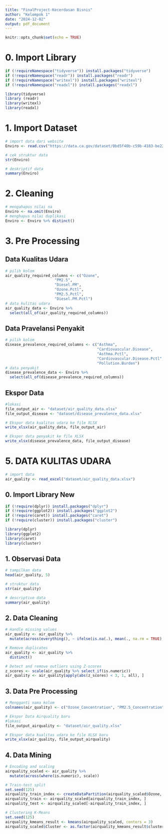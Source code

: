 ```yaml
---
title: "FinalProject-Kecerdasan Bisnis"
author: "Kelompok 1"
date: "2024-12-02"
output: pdf_document
---
```


```r
knitr::opts_chunk$set(echo = TRUE)
```

# 0. Import Library

```r
if (!requireNamespace("tidyverse")) install.packages("tidyverse")
if (!requireNamespace("readr")) install.packages("readr")
if (!requireNamespace("writexl")) install.packages("writexl")
if (!requireNamespace("readxl")) install.packages("readxl")

library(tidyverse)
library (readr)
library(writexl)
library(readxl)
```

# 1. Import Dataset

```r
# import data dari website
Enviro <- read.csv("https://data.ca.gov/dataset/0bd5f40b-c59b-4183-be22-d057eae8383c/resource/89b3f4e9-0bf8-4690-8c6f-715a717f3fae/download/calenviroscreen-3.0-results-june-2018-update.csv")
```

```r
# cek struktur data
str(Enviro)
```

```r
# deskriptif data
summary(Enviro)
```

# 2. Cleaning

```r
# mengahapus nilai na
Enviro <- na.omit(Enviro)
# menghapus nilai duplikasi
Enviro <- Enviro %>% distinct()
```

# 3. Pre Processing

## Data  Kualitas Udara

```r
# pilih kolom
air_quality_required_columns <- c("Ozone", 
                      "PM2.5", 
                      "Diesel.PM", 
                      "Ozone.Pctl", 
                      "PM2.5.Pctl", 
                      "Diesel.PM.Pctl")
# data kulitas udara
air_quality_data <- Enviro %>%
  select(all_of(air_quality_required_columns))
```

## Data Pravelansi Penyakit

```r
# pilih kolom
disease_prevalence_required_columns <- c("Asthma",
                                         "Cardiovascular.Disease",
                                         "Asthma.Pctl",
                                         "Cardiovascular.Disease.Pctl",
                                         "Pollution.Burden")
# data penyakit
disease_prevalence_data <- Enviro %>%
  select(all_of(disease_prevalence_required_columns))
```

## Ekspor Data

```r
#lokasi
file_output_air <- "dataset/air_quality_data.xlsx"
file_output_disease <- "dataset/disease_prevalence_data.xlsx"

# Ekspor data kualitas udara ke file XLSX
write_xlsx(air_quality_data, file_output_air)

# Ekspor data penyakit ke file XLSX
write_xlsx(disease_prevalence_data, file_output_disease)
```


# 5. DATA KULITAS UDARA

```r
# import data
air_quality <- read_excel("dataset/air_quality_data.xlsx")
```
## 0. Import Library New

```r
if (!require(dplyr)) install.packages("dplyr")
if (!require(ggplot2)) install.packages("ggplot2")
if (!require(caret)) install.packages("caret")
if (!require(cluster)) install.packages("cluster")

library(dplyr)
library(ggplot2)
library(caret)
library(cluster)
```

## 1. Observasi Data

```r
# tampilkan data
head(air_quality, 5)
```

```r
# struktur data
str(air_quality)
```

```r
# descriptive data
summary(air_quality)
```
## 2. Data Cleaning

```r
# Handle missing values
air_quality <- air_quality %>%
  mutate(across(everything(), ~ ifelse(is.na(.), mean(., na.rm = TRUE), .))) # Replace NA with mean

# Remove duplicates
air_quality <- air_quality %>%
  distinct()

# Detect and remove outliers using Z-scores
z_scores <- scale(air_quality %>% select_if(is.numeric))
air_quality <- air_quality[apply(abs(z_scores) < 3, 1, all), ]
```

## 3. Data Pre Processing

```r
# Mengganti nama kolom
colnames(air_quality) <- c("Ozone_Concentration", "PM2.5_Concentration", "DieselPM_Concentration", "Ozone_Percentile", "PM2.5_Percentile", "DieselPM_Percentile")
```

```r
# Ekspor Data Airquality baru
#lokasi
file_output_airquality <- "dataset/air_quality.xlsx"

# Ekspor data kualitas udara ke file XLSX baru
write_xlsx(air_quality, file_output_airquality)
```


## 4. Data Mining

```r
# Encoding and scaling
airquality_scaled <- air_quality %>%
  mutate(across(where(is.numeric), scale))
```

```r
# Train-test split
set.seed(125)
airquality_train_index <- createDataPartition(airquality_scaled$Ozone, p = 0.8, list = FALSE)
airquality_train <- airquality_scaled[airquality_train_index, ]
airquality_test <- airquality_scaled[-airquality_train_index, ]
```

```r
# Clustering K-Means
set.seed(125)
airquality_kmeans_result <- kmeans(airquality_scaled, centers = 3)
airquality_scaled$Cluster <- as.factor(airquality_kmeans_result$cluster)
```

